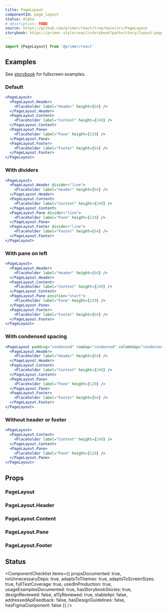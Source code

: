 ```yaml
---
title: PageLayout
componentId: page_layout
status: Alpha
# description: TODO
source: https://github.com/primer/react/tree/main/src/PageLayout
storybook: https://primer.style/react/storybook?path=/story/layout-pagelayout--playground
---
```


```js
import {PageLayout} from '@primer/react'
```

## Examples

<Note>

See [storybook](https://primer.style/react/storybook?path=/story/layout-pagelayout--playground) for fullscreen examples.

</Note>

### Default

```jsx live
<PageLayout>
  <PageLayout.Header>
    <Placeholder label="Header" height={64} />
  </PageLayout.Header>
  <PageLayout.Content>
    <Placeholder label="Content" height={240} />
  </PageLayout.Content>
  <PageLayout.Pane>
    <Placeholder label="Pane" height={120} />
  </PageLayout.Pane>
  <PageLayout.Footer>
    <Placeholder label="Footer" height={64} />
  </PageLayout.Footer>
</PageLayout>
```

### With dividers

```jsx live
<PageLayout>
  <PageLayout.Header divider="line">
    <Placeholder label="Header" height={64} />
  </PageLayout.Header>
  <PageLayout.Content>
    <Placeholder label="Content" height={240} />
  </PageLayout.Content>
  <PageLayout.Pane divider="line">
    <Placeholder label="Pane" height={120} />
  </PageLayout.Pane>
  <PageLayout.Footer divider="line">
    <Placeholder label="Footer" height={64} />
  </PageLayout.Footer>
</PageLayout>
```

### With pane on left

```jsx live
<PageLayout>
  <PageLayout.Header>
    <Placeholder label="Header" height={64} />
  </PageLayout.Header>
  <PageLayout.Content>
    <Placeholder label="Content" height={240} />
  </PageLayout.Content>
  <PageLayout.Pane position="start">
    <Placeholder label="Pane" height={120} />
  </PageLayout.Pane>
  <PageLayout.Footer>
    <Placeholder label="Footer" height={64} />
  </PageLayout.Footer>
</PageLayout>
```

### With condensed spacing

```jsx live
<PageLayout padding="condensed" rowGap="condensed" columnGap="condensed">
  <PageLayout.Header>
    <Placeholder label="Header" height={64} />
  </PageLayout.Header>
  <PageLayout.Content>
    <Placeholder label="Content" height={240} />
  </PageLayout.Content>
  <PageLayout.Pane>
    <Placeholder label="Pane" height={120} />
  </PageLayout.Pane>
  <PageLayout.Footer>
    <Placeholder label="Footer" height={64} />
  </PageLayout.Footer>
</PageLayout>
```

### Without header or footer

```jsx live
<PageLayout>
  <PageLayout.Content>
    <Placeholder label="Content" height={240} />
  </PageLayout.Content>
  <PageLayout.Pane>
    <Placeholder label="Pane" height={120} />
  </PageLayout.Pane>
</PageLayout>
```

## Props

### PageLayout

<!-- TODO: Responsive variants -->

<PropsTable>
  <PropsTableRow
    name="containerWidth"
    type={`| 'full'
| 'medium'
| 'large'
| 'xlarge'`}
    defaultValue="'full'"
    description="The maximum width of the page container."
  />
  <PropsTableRow
    name="padding"
    type={`| 'none'
| 'normal'
| 'condensed'`}
    defaultValue="'normal'"
    description="The spacing between the outer edges of the page container and the viewport"
  />
  <PropsTableRow
    name="columnGap"
    type={`| 'none'
| 'normal'
| 'condensed'`}
    defaultValue="'normal'"
  />
  <PropsTableRow
    name="rowGap"
    type={`| 'none'
| 'normal'
| 'condensed'`}
    defaultValue="'normal'"
  />
  <PropsTableSxRow />
</PropsTable>

### PageLayout.Header

<PropsTable>
  <PropsTableRow
    name="divider"
    type={`| 'none'
| 'line'`}
    defaultValue="'none'"
  />
  <PropsTableRow
    name="dividerWhenNarrow"
    type={`| 'inherit'
| 'none'
| 'line'
| 'filled'`}
    defaultValue="'inherit'"
  />
  <PropsTableSxRow />
</PropsTable>

### PageLayout.Content

<PropsTable>
  <PropsTableRow
    name="width"
    type={`| 'full'
| 'medium'
| 'large'
| 'xlarge'`}
    defaultValue="'full'"
    description="The maximum width of the content region."
  />
  <PropsTableSxRow />
</PropsTable>

### PageLayout.Pane

<PropsTable>
  <PropsTableRow
    name="position"
    type={`| 'start'
| 'end'`}
    defaultValue="'start'"
  />
  <PropsTableRow
    name="positionWhenNarrow"
    type={`| 'inherit'
| 'start'
| 'end'`}
    defaultValue="'inherit'"
  />
  <PropsTableRow
    name="width"
    type={`| 'small'
| 'medium'
| 'large'`}
    defaultValue="'medium'"
    description="The width of the pane."
  />
  <PropsTableRow
    name="divider"
    type={`| 'none'
| 'line'`}
    defaultValue="'none'"
  />
  <PropsTableRow
    name="dividerWhenNarrow"
    type={`| 'inherit'
| 'none'
| 'line'
| 'filled'`}
    defaultValue="'inherit'"
  />
  <PropsTableSxRow />
</PropsTable>

### PageLayout.Footer

<PropsTable>
  <PropsTableRow
    name="divider"
    type={`| 'none'
| 'line'`}
    defaultValue="'none'"
  />
  <PropsTableRow
    name="dividerWhenNarrow"
    type={`| 'inherit'
| 'none'
| 'line'
| 'filled'`}
    defaultValue="'inherit'"
  />
  <PropsTableSxRow />
</PropsTable>

## Status

<ComponentChecklist
  items={{
    propsDocumented: true,
    noUnnecessaryDeps: true,
    adaptsToThemes: true,
    adaptsToScreenSizes: true,
    fullTestCoverage: true,
    usedInProduction: true,
    usageExamplesDocumented: true,
    hasStorybookStories: true,
    designReviewed: false,
    a11yReviewed: true,
    stableApi: false,
    addressedApiFeedback: false,
    hasDesignGuidelines: false,
    hasFigmaComponent: false
  }}
/>
